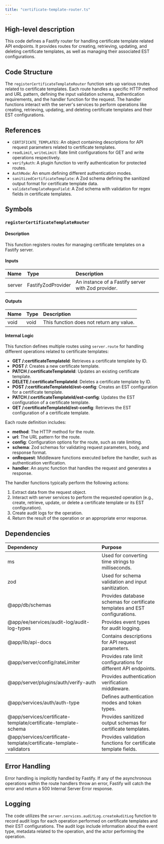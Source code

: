 ```yaml
---
title: "certificate-template-router.ts"
---
```


## High-level description
This code defines a Fastify router for handling certificate template related API endpoints. It provides routes for creating, retrieving, updating, and deleting certificate templates, as well as managing their associated EST configurations.

## Code Structure
The `registerCertificateTemplateRouter` function sets up various routes related to certificate templates. Each route handles a specific HTTP method and URL pattern, defining the input validation schema, authentication requirements, and the handler function for the request. The handler functions interact with the server's services to perform operations like creating, retrieving, updating, and deleting certificate templates and their EST configurations.

## References
- `CERTIFICATE_TEMPLATES`: An object containing descriptions for API request parameters related to certificate templates.
- `readLimit`, `writeLimit`: Rate limit configurations for GET and write operations respectively.
- `verifyAuth`: A plugin function to verify authentication for protected routes.
- `AuthMode`: An enum defining different authentication modes.
- `sanitizedCertificateTemplate`: A Zod schema defining the sanitized output format for certificate template data.
- `validateTemplateRegexField`: A Zod schema with validation for regex fields in certificate templates.

## Symbols

### `registerCertificateTemplateRouter`
#### Description
This function registers routes for managing certificate templates on a Fastify server.

#### Inputs
| Name | Type | Description |
|:-----|:-----|:------------|
| server | FastifyZodProvider | An instance of a Fastify server with Zod provider. |

#### Outputs
| Name | Type | Description |
|:-----|:-----|:------------|
| void | void | This function does not return any value. |

#### Internal Logic
This function defines multiple routes using `server.route` for handling different operations related to certificate templates:
- **GET /:certificateTemplateId**: Retrieves a certificate template by ID.
- **POST /**: Creates a new certificate template.
- **PATCH /:certificateTemplateId**: Updates an existing certificate template.
- **DELETE /:certificateTemplateId**: Deletes a certificate template by ID.
- **POST /:certificateTemplateId/est-config**: Creates an EST configuration for a certificate template.
- **PATCH /:certificateTemplateId/est-config**: Updates the EST configuration of a certificate template.
- **GET /:certificateTemplateId/est-config**: Retrieves the EST configuration of a certificate template.

Each route definition includes:
- **method**: The HTTP method for the route.
- **url**: The URL pattern for the route.
- **config**: Configuration options for the route, such as rate limiting.
- **schema**: Zod schemas for validating request parameters, body, and response format.
- **onRequest**: Middleware functions executed before the handler, such as authentication verification.
- **handler**: An async function that handles the request and generates a response.

The handler functions typically perform the following actions:
1. Extract data from the request object.
2. Interact with server services to perform the requested operation (e.g., create, retrieve, update, or delete a certificate template or its EST configuration).
3. Create audit logs for the operation.
4. Return the result of the operation or an appropriate error response.

## Dependencies
| Dependency | Purpose |
|:-----------|:--------|
| ms | Used for converting time strings to milliseconds. |
| zod | Used for schema validation and input sanitization. |
| @app/db/schemas | Provides database schemas for certificate templates and EST configurations. |
| @app/ee/services/audit-log/audit-log-types | Provides event types for audit logging. |
| @app/lib/api-docs | Contains descriptions for API request parameters. |
| @app/server/config/rateLimiter | Provides rate limit configurations for different API endpoints. |
| @app/server/plugins/auth/verify-auth | Provides authentication verification middleware. |
| @app/services/auth/auth-type | Defines authentication modes and token types. |
| @app/services/certificate-template/certificate-template-schema | Provides sanitized output schemas for certificate templates. |
| @app/services/certificate-template/certificate-template-validators | Provides validation functions for certificate template fields. |

## Error Handling
Error handling is implicitly handled by Fastify. If any of the asynchronous operations within the route handlers throw an error, Fastify will catch the error and return a 500 Internal Server Error response.

## Logging
The code utilizes the `server.services.auditLog.createAuditLog` function to record audit logs for each operation performed on certificate templates and their EST configurations. The audit logs include information about the event type, metadata related to the operation, and the actor performing the operation.
